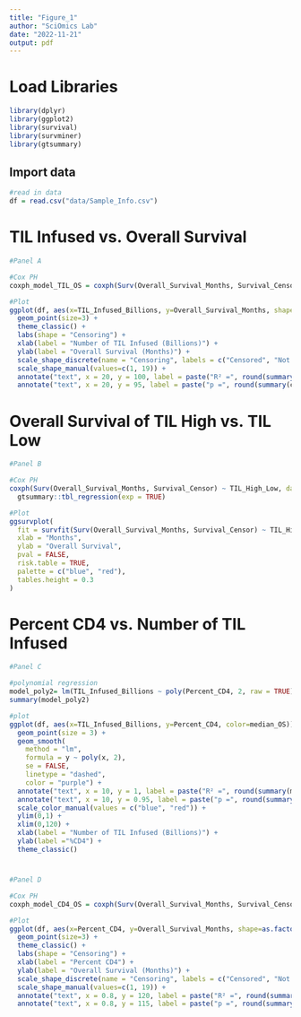 ```yaml
---
title: "Figure_1"
author: "SciOmics Lab"
date: "2022-11-21"
output: pdf
---
```


# Load Libraries
```r
library(dplyr)
library(ggplot2)
library(survival)
library(survminer)
library(gtsummary)
```

## Import data
```r

#read in data
df = read.csv("data/Sample_Info.csv")

```

# TIL Infused vs. Overall Survival 
```r

#Panel A

#Cox PH
coxph_model_TIL_OS = coxph(Surv(Overall_Survival_Months, Survival_Censor) ~ TIL_Infused_Billions, data = df) 

#Plot
ggplot(df, aes(x=TIL_Infused_Billions, y=Overall_Survival_Months, shape=as.factor(Survival_Censor))) +
  geom_point(size=3) +
  theme_classic() + 
  labs(shape = "Censoring") +
  xlab(label = "Number of TIL Infused (Billions)") +
  ylab(label = "Overall Survival (Months)") +
  scale_shape_discrete(name = "Censoring", labels = c("Censored", "Not Censored")) +
  scale_shape_manual(values=c(1, 19)) +
  annotate("text", x = 20, y = 100, label = paste("R² =", round(summary(coxph_model_TIL_OS)$rsq[1], 2))) +
  annotate("text", x = 20, y = 95, label = paste("p =", round(summary(coxph_model_TIL_OS)$waldtest[3], 5)))


```

# Overall Survival of TIL High vs. TIL Low
```r

#Panel B

#Cox PH
coxph(Surv(Overall_Survival_Months, Survival_Censor) ~ TIL_High_Low, data = df) %>% 
  gtsummary::tbl_regression(exp = TRUE)

#Plot
ggsurvplot(
  fit = survfit(Surv(Overall_Survival_Months, Survival_Censor) ~ TIL_High_Low, data = df),
  xlab = "Months",
  ylab = "Overall Survival",
  pval = FALSE,
  risk.table = TRUE,
  palette = c("blue", "red"),
  tables.height = 0.3
)

```

# Percent CD4 vs. Number of TIL Infused
```r

#Panel C

#polynomial regression
model_poly2= lm(TIL_Infused_Billions ~ poly(Percent_CD4, 2, raw = TRUE), data=df)
summary(model_poly2)

#plot
ggplot(df, aes(x=TIL_Infused_Billions, y=Percent_CD4, color=median_OS)) +
  geom_point(size = 3) +
  geom_smooth(
    method = "lm", 
    formula = y ~ poly(x, 2), 
    se = FALSE, 
    linetype = "dashed", 
    color = "purple") +
  annotate("text", x = 10, y = 1, label = paste("R² =", round(summary(model_poly2)$r.squared, 2))) +
  annotate("text", x = 10, y = 0.95, label = paste("p =", round(summary(model_poly2)$coefficients[2,4], 6))) +
  scale_color_manual(values = c("blue", "red")) +
  ylim(0,1) +
  xlim(0,120) +
  xlab(label = "Number of TIL Infused (Billions)") +
  ylab(label ="%CD4") +
  theme_classic()

```

# 
```r

#Panel D

#Cox PH
coxph_model_CD4_OS = coxph(Surv(Overall_Survival_Months, Survival_Censor) ~ Percent_CD4, data = df) 

#Plot
ggplot(df, aes(x=Percent_CD4, y=Overall_Survival_Months, shape=as.factor(Survival_Censor))) +
  geom_point(size=3) +
  theme_classic() + 
  labs(shape = "Censoring") +
  xlab(label = "Percent CD4") +
  ylab(label = "Overall Survival (Months)") +
  scale_shape_discrete(name = "Censoring", labels = c("Censored", "Not Censored")) +
  scale_shape_manual(values=c(1, 19)) +
  annotate("text", x = 0.8, y = 120, label = paste("R² =", round(summary(coxph_model_CD4_OS)$rsq[1], 2))) +
  annotate("text", x = 0.8, y = 115, label = paste("p =", round(summary(coxph_model_CD4_OS)$waldtest[3], 5)))

```

  